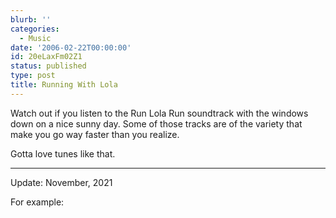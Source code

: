 ```yaml
---
blurb: ''
categories:
  - Music
date: '2006-02-22T00:00:00'
id: 20eLaxFm02Z1
status: published
type: post
title: Running With Lola
---
```


Watch out if you listen to the Run Lola Run soundtrack with the windows down on a nice sunny day. Some of those tracks are of the variety that make you go way faster than you realize.

Gotta love tunes like that.

---

Update: November, 2021

For example:

<YouTubeVideo id="1tIuD5aqc4o" />

